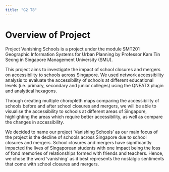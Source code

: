 ```yaml
---
title: "G2 T8"
---
```


# Overview of Project

Project Vanishing Schools is a project under the module SMT201 Geographic Information Systems for Urban Planning by Professor Kam Tin Seong in Singapore Management University (SMU).

This project aims to investigate the impact of school closures and mergers on accessibility to schools across Singapore. We used network accessibility analysis to evaluate the accessibility of schools at different educational levels (i.e. primary, secondary and junior colleges) using the QNEAT3 plugin and analytical hexagons. 

Through creating multiple choropleth maps comparing the accessibility of schools before and after school closures and mergers, we will be able to visualise the accessibility to schools at different areas of Singapore, highlighting the areas which require better accessibility, as well as compare the changes in accessibility. 

We decided to name our project 'Vanishing Schools' as our main focus of the project is the decline of schools across Singapore due to school closures and mergers. School closures and mergers have significantly impacted the lives of Singaporean students with one impact being the loss of fond memories of relationships formed with friends and teachers. Hence, we chose the word 'vanishing' as it best represents the nostalgic sentiments that come with school closures and mergers. 
